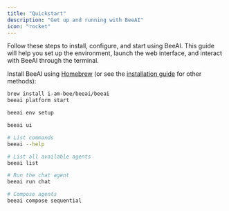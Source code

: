```yaml
---
title: "Quickstart"
description: "Get up and running with BeeAI"
icon: "rocket"
---
```


Follow these steps to install, configure, and start using BeeAI. This guide will help you set up the environment, launch the web interface, and interact with BeeAI through the terminal.

<Steps>
   <Step title="Install BeeAI:">

Install BeeAI using [Homebrew](https://brew.sh/) (or see the [installation guide](/introduction/installation) for other methods):

```sh
brew install i-am-bee/beeai/beeai
beeai platform start
```

   </Step>
   <Step title="Configure LLM provider:">

```sh
beeai env setup
```

   </Step>
   <Step title="Launch the web interface:">

```sh
beeai ui
```

   </Step>
   <Step title="Use from the terminal:">

```sh
# List commands
beeai --help

# List all available agents
beeai list

# Run the chat agent
beeai run chat

# Compose agents
beeai compose sequential
```

   </Step>
</Steps>
